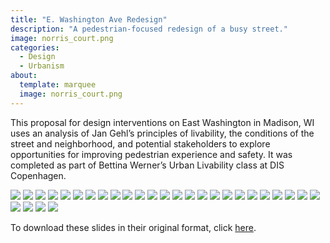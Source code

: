 ```yaml
---
title: "E. Washington Ave Redesign"
description: "A pedestrian-focused redesign of a busy street."
image: norris_court.png
categories:
  - Design
  - Urbanism
about:
  template: marquee
  image: norris_court.png
---
```


This proposal for design interventions on East Washington in Madison, WI uses an analysis of Jan Gehl's principles of livability, the conditions of the street and neighborhood, and potential stakeholders to explore opportunities for improving pedestrian experience and safety. It was completed as part of Bettina Werner's Urban Livability class at DIS Copenhagen.

![](EWashRedesign_ppt/Slide1.png){fig-align="center"} ![](EWashRedesign_ppt/Slide2.png){fig-align="center"} ![](EWashRedesign_ppt/Slide3.png){fig-align="center"} ![](EWashRedesign_ppt/Slide4.png){fig-align="center"} ![](EWashRedesign_ppt/Slide5.png){fig-align="center"} ![](EWashRedesign_ppt/Slide6.png){fig-align="center"} ![](EWashRedesign_ppt/Slide7.png){fig-align="center"} ![](EWashRedesign_ppt/Slide8.png){fig-align="center"} ![](EWashRedesign_ppt/Slide9.png){fig-align="center"} ![](EWashRedesign_ppt/Slide10.png){fig-align="center"} ![](EWashRedesign_ppt/Slide11.png){fig-align="center"} ![](EWashRedesign_ppt/Slide12.png){fig-align="center"} ![](EWashRedesign_ppt/Slide13.png){fig-align="center"} ![](EWashRedesign_ppt/Slide14.png){fig-align="center"} ![](EWashRedesign_ppt/Slide15.png){fig-align="center"} ![](EWashRedesign_ppt/Slide16.png){fig-align="center"} ![](EWashRedesign_ppt/Slide17.png){fig-align="center"} ![](EWashRedesign_ppt/Slide18.png){fig-align="center"} ![](EWashRedesign_ppt/Slide19.png){fig-align="center"} ![](EWashRedesign_ppt/Slide20.png){fig-align="center"} ![](EWashRedesign_ppt/Slide21.png){fig-align="center"} ![](EWashRedesign_ppt/Slide22.png){fig-align="center"} ![](EWashRedesign_ppt/Slide23.png){fig-align="center"} ![](EWashRedesign_ppt/Slide24.png){fig-align="center"} ![](EWashRedesign_ppt/Slide25.png){fig-align="center"} ![](EWashRedesign_ppt/Slide26.png){fig-align="center"} ![](EWashRedesign_ppt/Slide27.png){fig-align="center"} ![](EWashRedesign_ppt/Slide28.png){fig-align="center"} ![](EWashRedesign_ppt/Slide29.png){fig-align="center"}

To download these slides in their original format, click [here](EWashRedesign.pptx).
